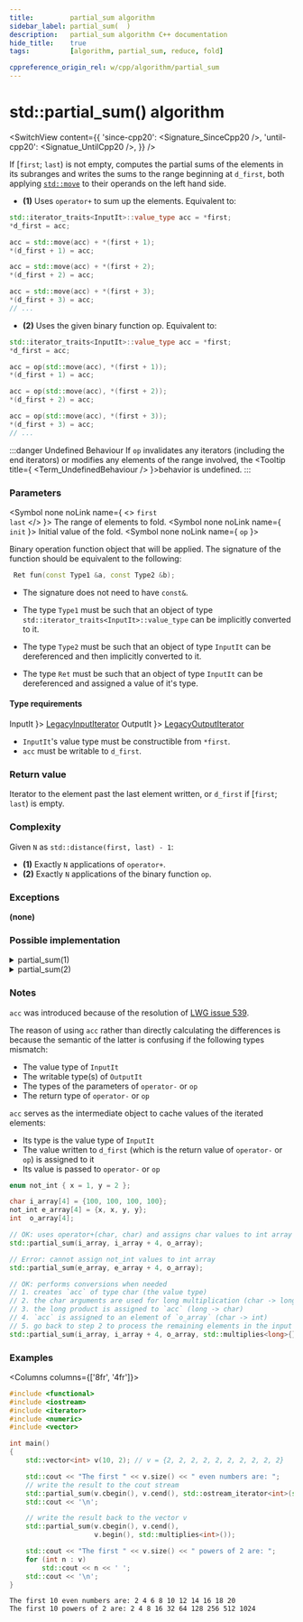 ```yaml
---
title:         partial_sum algorithm
sidebar_label: partial_sum(  )
description:   partial_sum algorithm C++ documentation
hide_title:    true
tags:          [algorithm, partial_sum, reduce, fold]

cppreference_origin_rel: w/cpp/algorithm/partial_sum
---
```



<!-- Terms -->


<!----------------- Codes ---------------------->


# std::partial_sum() algorithm

<SwitchView content={{
  'since-cpp20': <Signature_SinceCpp20 />,
  'until-cpp20': <Signatue_UntilCpp20 />,
}} />

If [`first`; `last`) is not empty, computes the partial sums of the elements in its subranges and writes the sums to the range beginning at `d_first`, <Since v='cpp11'>both applying <a href="#"><code>std::move</code></a> to their operands on the left hand side</Since>.

  - **(1)** Uses `operator+` to sum up the elements. Equivalent to:
  ```cpp
  std::iterator_traits<InputIt>::value_type acc = *first;
  *d_first = acc;

  acc = std::move(acc) + *(first + 1);
  *(d_first + 1) = acc;

  acc = std::move(acc) + *(first + 2);
  *(d_first + 2) = acc;

  acc = std::move(acc) + *(first + 3);
  *(d_first + 3) = acc;
  // ...
  ```

  - **(2)** Uses the given binary function op. Equivalent to:
  ```cpp
  std::iterator_traits<InputIt>::value_type acc = *first;
  *d_first = acc;

  acc = op(std::move(acc), *(first + 1));
  *(d_first + 1) = acc;

  acc = op(std::move(acc), *(first + 2));
  *(d_first + 2) = acc;

  acc = op(std::move(acc), *(first + 3));
  *(d_first + 3) = acc;
  // ...
  ```

:::danger Undefined Behaviour
If `op` invalidates any iterators (including the end iterators) or modifies any elements of the range involved, the <Tooltip title={ <Term_UndefinedBehaviour /> }>behavior is undefined</Tooltip>.
:::

### Parameters

<SymbolTable>

  <Symbol none noLink name={ <> <code>first</code> <br/> <code>last</code> </> }>
    The range of elements to fold.
  </Symbol>
  <Symbol none noLink name={ <code>init</code> }>
    Initial value of the fold.
  </Symbol>
  <Symbol none noLink name={ <code>op</code> }>

Binary operation function object that will be applied.
The signature of the function should be equivalent to the following:
```cpp
 Ret fun(const Type1 &a, const Type2 &b);
```
- The signature does not need to have `const&`.
- The type `Type1` must be such that an object of type `std::iterator_traits<InputIt>::value_type` can be implicitly converted to it.
- The type `Type2` must be such that an object of type `InputIt` can be dereferenced and then implicitly converted to  it.
- The type `Ret` must be such that an object of type `InputIt` can be dereferenced and assigned a value of it's type.


  </Symbol>

</SymbolTable>

#### Type requirements

<SymbolTable>
  <Symbol none noLink name={ <code>InputIt</code> }>
    <a href="/docs/named_req/LegacyInputIterator">LegacyInputIterator</a>
  </Symbol>
  <Symbol none noLink name={ <code>OutputIt</code> }>
    <a href="/docs/named_req/LegacyOutputIterator">LegacyOutputIterator</a>
  </Symbol>
</SymbolTable>

- `InputIt`'s value type must be constructible from `*first`.
- `acc` must be writable to `d_first`.

### Return value

Iterator to the element past the last element written, or `d_first` if [`first`; `last`) is empty.

### Complexity

Given `N` as `std::distance(first, last) - 1`:

- **(1)** Exactly `N` applications of `operator+`.
- **(2)** Exactly `N` applications of the binary function `op`.

### Exceptions

**(none)**

### Possible implementation

<details>
<summary>partial_sum(1)</summary>

```cpp
template<class InputIt, class OutputIt>
constexpr // since C++20
OutputIt partial_sum(InputIt first, InputIt last, OutputIt d_first)
{
    if (first == last)
        return d_first;

    typename std::iterator_traits<InputIt>::value_type sum = *first;
    *d_first = sum;

    while (++first != last)
    {
        sum = std::move(sum) + *first; // std::move since C++11
        *++d_first = sum;
    }

    return ++d_first;

    // or, since C++14:
    // return std::partial_sum(first, last, d_first, std::plus<>());
}
```

</details>

<details>
<summary>partial_sum(2)</summary>

```cpp
template<class InputIt, class OutputIt, class BinaryOperation>
constexpr // since C++20
OutputIt partial_sum(InputIt first, InputIt last, OutputIt d_first, BinaryOperation op)
{
    if (first == last)
        return d_first;

    typename std::iterator_traits<InputIt>::value_type acc = *first;
    *d_first = acc;

    while (++first != last)
    {
        acc = op(std::move(acc), *first); // std::move since C++11
        *++d_first = acc;
    }

    return ++d_first;
}
```

</details>

### Notes

`acc` was introduced because of the resolution of [LWG issue 539](https://cplusplus.github.io/LWG/issue539).

The reason of using `acc` rather than directly calculating the differences is because the semantic of the latter is confusing if the following types mismatch:
- The value type of `InputIt`
- The writable type(s) of `OutputIt`
- The types of the parameters of `operator-` or `op`
- The return type of `operator-` or `op`

`acc` serves as the intermediate object to cache values of the iterated elements:
- Its type is the value type of `InputIt`
- The value written to `d_first` (which is the return value of `operator-` or `op`) is assigned to it
- Its value is passed to `operator-` or `op`

```cpp
enum not_int { x = 1, y = 2 };

char i_array[4] = {100, 100, 100, 100};
not_int e_array[4] = {x, x, y, y};
int  o_array[4];

// OK: uses operator+(char, char) and assigns char values to int array
std::partial_sum(i_array, i_array + 4, o_array);

// Error: cannot assign not_int values to int array
std::partial_sum(e_array, e_array + 4, o_array);

// OK: performs conversions when needed
// 1. creates `acc` of type char (the value type)
// 2. the char arguments are used for long multiplication (char -> long)
// 3. the long product is assigned to `acc` (long -> char)
// 4. `acc` is assigned to an element of `o_array` (char -> int)
// 5. go back to step 2 to process the remaining elements in the input range
std::partial_sum(i_array, i_array + 4, o_array, std::multiplies<long>{});
```

### Examples

<Columns columns={['8fr', '4fr']}>
<div>

```cpp title='Main.cpp' showLineNumbers
#include <functional>
#include <iostream>
#include <iterator>
#include <numeric>
#include <vector>

int main()
{
    std::vector<int> v(10, 2); // v = {2, 2, 2, 2, 2, 2, 2, 2, 2, 2}

    std::cout << "The first " << v.size() << " even numbers are: ";
    // write the result to the cout stream
    std::partial_sum(v.cbegin(), v.cend(), std::ostream_iterator<int>(std::cout, " "));
    std::cout << '\n';

    // write the result back to the vector v
    std::partial_sum(v.cbegin(), v.cend(),
                     v.begin(), std::multiplies<int>());

    std::cout << "The first " << v.size() << " powers of 2 are: ";
    for (int n : v)
        std::cout << n << ' ';
    std::cout << '\n';
}
```

</div>
<div>

```plaintext title="Output"
The first 10 even numbers are: 2 4 6 8 10 12 14 16 18 20 
The first 10 powers of 2 are: 2 4 8 16 32 64 128 256 512 1024
```

</div>
</Columns>
